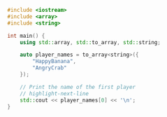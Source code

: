 ```cpp
#include <iostream>
#include <array>
#include <string>

int main() {
	using std::array, std::to_array, std::string;

	auto player_names = to_array<string>({
		"HappyBanana",
		"AngryCrab"
	});

	// Print the name of the first player
	// highlight-next-line
	std::cout << player_names[0] << '\n';
}
```
